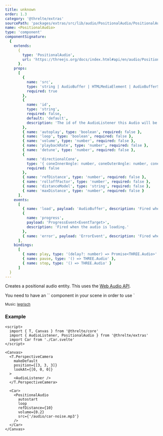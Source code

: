 ```yaml
---
title: unknown
order: 1.3
category: '@threlte/extras'
sourcePath: 'packages/extras/src/lib/audio/PositionalAudio/PositionalAudio.svelte'
name: <PositionalAudio>
type: 'component'
componentSignature:
  {
    extends:
      {
        type: 'PositionalAudio',
        url: 'https://threejs.org/docs/index.html#api/en/audio/PositionalAudio'
      },
    props:
      [
        {
          name: 'src',
          type: 'string | AudioBuffer | HTMLMediaElement | AudioBufferSourceNode | MediaStream',
          required: true
        },
        {
          name: 'id',
          type: 'string',
          required: false,
          default: 'default',
          description: 'The id of the AudioListener this Audio will be attached to.'
        },
        { name: 'autoplay', type: 'boolean', required: false },
        { name: 'loop', type: 'boolean', required: false },
        { name: 'volume', type: 'number', required: false },
        { name: 'playbackRate', type: 'number', required: false },
        { name: 'detune', type: 'number', required: false },
        {
          name: 'directionalCone',
          type: '{ coneInnerAngle: number, coneOuterAngle: number, coneOuterGain: number }',
          required: false
        },
        { name: 'refDistance', type: 'number', required: false },
        { name: 'rolloffFactor', type: 'number', required: false },
        { name: 'distanceModel', type: 'string', required: false },
        { name: 'maxDistance', type: 'number', required: false }
      ],
    events:
      [
        { name: 'load', payload: 'AudioBuffer', description: 'Fired when the audio has loaded.' },
        {
          name: 'progress',
          payload: 'ProgressEvent<EventTarget>',
          description: 'Fired when the audio is loading.'
        },
        { name: 'error', payload: 'ErrorEvent', description: 'Fired when the audio fails to load.' }
      ],
    bindings:
      [
        { name: play, type: '(delay?: number) => Promise<THREE.Audio>' },
        { name: pause, type: '() => THREE.Audio' },
        { name: stop, type: '() => THREE.Audio' }
      ]
  }
---
```


Creates a positional audio entity.
This uses the [Web Audio API](https://developer.mozilla.org/en-US/Web/API/Web_Audio_API).

<Tip type="warning">
You need to have an `<AudioListener>` component in your scene in order to use `<Audio>`and `<PositionalAudio>`components. The `<AudioListener>` component needs to be mounted *before* any `<Audio>` or `<PositionalAudio>` components:

```svelte
<T.PerspectiveCamera makeDefault>
  <AudioListener />
</T.PerspectiveCamera>

<PositionalAudio />
```

</Tip>

<Example path="extras/positional-audio" />

<small>Music: [legrisch](https://legrisch.com)</small>

### Example

```svelte
<script>
  import { T, Canvas } from '@threlte/core'
  import { AudioListener, PositionalAudio } from '@threlte/extras'
  import Car from './Car.svelte'
</script>

<Canvas>
  <T.PerspectiveCamera
    makeDefault
    position={[3, 3, 3]}
    lookAt={[0, 0, 0]}
  >
    <AudioListener />
  </T.PerspectiveCamera>

  <Car>
    <PositionalAudio
      autostart
      loop
      refDistance={10}
      volume={0.2}
      src={'/audio/car-noise.mp3'}
    />
  </Car>
</Canvas>
```
